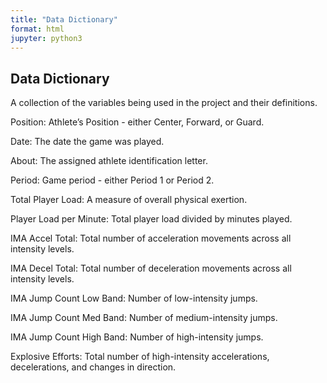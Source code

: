 ```yaml
---
title: "Data Dictionary"
format: html
jupyter: python3
---
```

## Data Dictionary
A collection of the variables being used in the project and their definitions.

Position: Athlete's Position - either Center, Forward, or Guard.

Date: The date the game was played.

About: The assigned athlete identification letter.

Period: Game period - either Period 1 or Period 2.

Total Player Load: A measure of overall physical exertion.

Player Load per Minute: Total player load divided by minutes played.

IMA Accel Total: Total number of acceleration movements across all intensity levels.

IMA Decel Total: Total number of deceleration movements across all intensity levels.

IMA Jump Count Low Band: Number of low-intensity jumps.

IMA Jump Count Med Band: Number of medium-intensity jumps.

IMA Jump Count High Band: Number of high-intensity jumps.

Explosive Efforts: Total number of high-intensity accelerations, decelerations, and changes in direction.